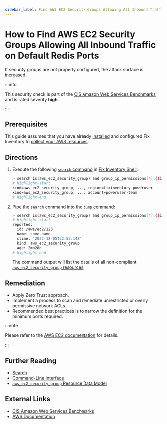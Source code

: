 ```yaml
---
sidebar_label: Find AWS EC2 Security Groups Allowing All Inbound Traffic on Default Redis Ports
---
```


# How to Find AWS EC2 Security Groups Allowing All Inbound Traffic on Default Redis Ports

If security groups are not properly configured, the attack surface is increased.

:::info

This security check is part of the [CIS Amazon Web Services Benchmarks](https://cisecurity.org/benchmark/amazon_web_services) and is rated severity **high**.

:::

## Prerequisites

This guide assumes that you have already [installed](../../../getting-started/install/index.mdx) and configured Fix Inventory to [collect your AWS resources](../../../how-to-guides/data-sources/collect-aws-resource-data.mdx).

## Directions

1. Execute the following [`search` command](../../../reference/cli/search.mdx) in [Fix Inventory Shell](../../../reference/components/shell.mdx):

   ```bash
   > search is(aws_ec2_security_group) and group_ip_permissions[*].{(ip_protocol=-1 or (from_port>=6379 and to_port<=6379 and ip_protocol=tcp)) and (ip_ranges[*].cidr_ip="0.0.0.0/0" or ipv6_ranges[*].cidr_ipv6="::/0")}
   # highlight-start
   ​kind=aws_ec2_security_group, ..., region=fixinventory-poweruser
   ​kind=aws_ec2_security_group, ..., account=poweruser-team
   # highlight-end
   ```

2. Pipe the `search` command into the [`dump` command](../../../reference/cli/dump.mdx):

   ```bash
   > search is(aws_ec2_security_group) and group_ip_permissions[*].{(ip_protocol=-1 or (from_port>=6379 and to_port<=6379 and ip_protocol=tcp)) and (ip_ranges[*].cidr_ip="0.0.0.0/0" or ipv6_ranges[*].cidr_ipv6="::/0")} | dump
   # highlight-start
   ​reported:
   ​  id: /aws/ec2/123
   ​  name: some-name
   ​  ctime: '2022-12-05T22:53:14Z'
   ​  kind: aws_ec2_security_group
   ​  age: 2mo28d
   # highlight-end
   ```

   The command output will list the details of all non-compliant [`aws_ec2_security_group` resources](../../../reference/unified-data-model/aws.mdx#aws_ec2_security_group).

## Remediation

- Apply Zero Trust approach.
- Implement a process to scan and remediate unrestricted or overly permissive network ACLs.
- Recommended best practices is to narrow the definition for the minimum ports required.

:::note

Please refer to the [AWS EC2 documentation](https://docs.aws.amazon.com/vpc/latest/userguide/vpc-network-acls.html) for details.

:::

## Further Reading

- [Search](../../../reference/search/index.mdx)
- [Command-Line Interface](../../../reference/cli/index.mdx)
- [`aws_ec2_security_group` Resource Data Model](../../../reference/unified-data-model/aws.mdx#aws_ec2_security_group)

## External Links

- [CIS Amazon Web Services Benchmarks](https://cisecurity.org/benchmark/amazon_web_services)
- [AWS Documentation](https://docs.aws.amazon.com/vpc/latest/userguide/vpc-network-acls.html)
